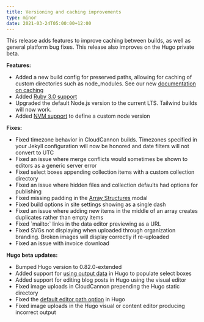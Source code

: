 ```yaml
---
title: Versioning and caching improvements
type: minor
date: 2021-03-24T05:00:00+12:00
---
```

This release adds features to improve caching between builds, as well as general platform bug fixes. This release also improves on the Hugo private beta.

**Features:**

* Added a new build config for preserved paths, allowing for caching of custom directories such as node\_modules. See our new [documentation on caching](/documentation/build/setup/caching/)
* Added [Ruby 3.0 support](/documentation/build/setup/ruby-versions/#ruby-versions)
* Upgraded the default Node.js version to the current LTS. Tailwind builds will now work.
* Added [NVM support](/documentation/build/setup/node-versions/) to define a custom node version

**Fixes:**

* Fixed timezone behavior in CloudCannon builds. Timezones specified in your Jekyll configuration will now be honored and date filters will not convert to UTC
* Fixed an issue where merge conflicts would sometimes be shown to editors as a generic server error
* Fixed select boxes appending collection items with a custom collection directory
* Fixed an issue where hidden files and collection defaults had options for publishing
* Fixed missing padding in the [Array Structures](/documentation/edit/editing/configuration/#array-structures) modal
* Fixed build options in site settings showing as a single dash
* Fixed an issue where adding new items in the middle of an array creates duplicates rather than empty items
* Fixed \`mailto:\` links in the data editor previewing as a URL
* Fixed SVGs not displaying when uploaded through organization branding. Broken images will display correctly if re-uploaded
* Fixed an issue with invoice download

**Hugo beta updates:**

* Bumped Hugo version to 0.82.0-extended
* Added support for [using output data](/documentation/build/setup/#including-data-in-output) in Hugo to populate select boxes
* Added support for editing blog posts in Hugo using the visual editor
* Fixed image uploads in CloudCannon prepending the Hugo static directory
* Fixed the [default editor path option](/documentation/edit/editing/html/#default-editor-path) in Hugo
* Fixed image uploads in the Hugo visual or content editor producing incorrect output
